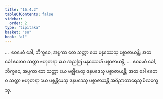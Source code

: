 ```yaml
---
title: "16.4.2"
tableOfContents: false
sidebar:
  order: 2
type: "tipitaka"
basket: "su"
book: "a1"
---
```



<DynamicBreadcrumb />

<Division number="323" book="a1" e="ch" v="15" p="37">

<Paragraph number="413" book="a1">
…  ဧဝမေဝံ ခေါ, ဘိက္ခဝေ, အပ္ပကာ တေ သတ္တာ ယေ မနုဿေသု ပစ္စာဇာယန္တိ; အထ ခေါ ဧတေဝ သတ္တာ ဗဟုတရာ ယေ အညတြ မနုဿေဟိ ပစ္စာဇာယန္တိ.
</Paragraph>

<Paragraph number="414" book="a1">
…  ဧဝမေဝံ ခေါ, ဘိက္ခဝေ, အပ္ပကာ တေ သတ္တာ ယေ မဇ္ဈိမေသု ဇနပဒေသု ပစ္စာဇာယန္တိ; အထ ခေါ ဧတေဝ သတ္တာ ဗဟုတရာ ယေ ပစ္စန္တိမေသု ဇနပဒေသု ပစ္စာဇာယန္တိ အဝိညာတာရေသု မိလက္ခေသု.
</Paragraph>
</Division>
